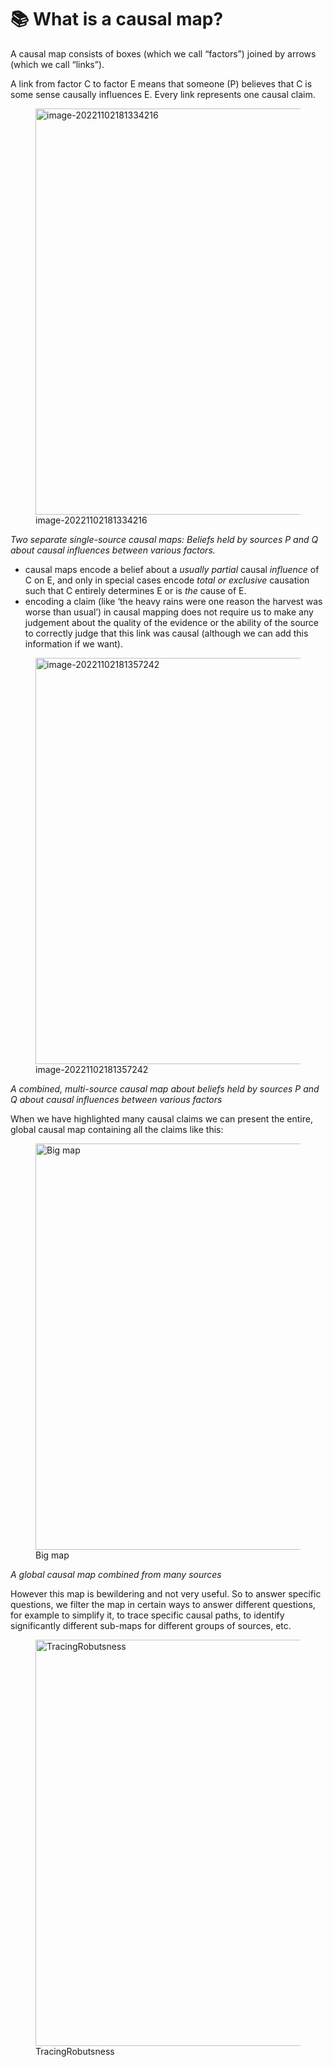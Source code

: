 # 📚 What is a causal map?{#xcausal-maps}



A causal map consists of boxes (which we call "factors") joined by arrows (which we call "links").

A link from factor C to factor E means that someone (P) believes that C is some sense causally influences E. Every link represents one causal claim. 

![image-20221102181334216](_assets/image-20221102181334216.png){width=650}

*Two separate single-source causal maps: Beliefs held by sources P and Q about causal influences between various factors.*

- causal maps encode a belief about a *usually partial* causal *influence* of C on E, and only in special cases encode *total or exclusive* causation such that C entirely determines E or is *the* cause of E. 
- encoding a claim (like ‘the heavy rains were one reason the harvest was worse than usual’) in causal mapping does not require us to make any judgement about the quality of the evidence or the ability of the source to correctly judge that this link was causal (although we can add this information if we want).

![image-20221102181357242](_assets/image-20221102181357242.png){width=650}

*A combined, multi-source causal map about beliefs held by sources P and Q about causal influences between various factors*





When we have highlighted many causal claims we can present the entire, global causal map containing all the claims like this:

![Big map](_assets/Big map.png){width=650}

*A global causal map combined from many sources*

However this map is bewildering and not very useful. So to answer specific questions, we filter the map in certain ways to answer different questions, for example to simplify it, to trace specific causal paths, to identify significantly different sub-maps for different groups of sources, etc.



![TracingRobutsness](_assets/TracingRobutsness.png){width=650}
